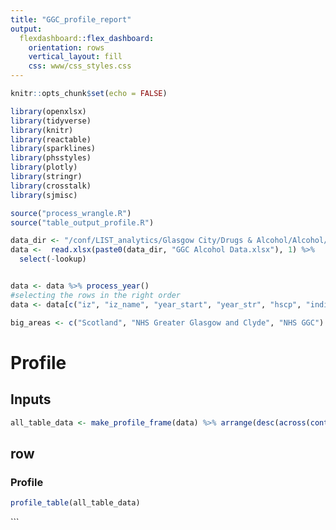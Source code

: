 ```yaml
---
title: "GGC_profile_report"
output: 
  flexdashboard::flex_dashboard:
    orientation: rows
    vertical_layout: fill
    css: www/css_styles.css
---
```




```r
knitr::opts_chunk$set(echo = FALSE)

library(openxlsx)
library(tidyverse)
library(knitr)
library(reactable)
library(sparklines)
library(phsstyles)
library(plotly)
library(stringr)
library(crosstalk)
library(sjmisc)
```

```r
source("process_wrangle.R")
source("table_output_profile.R")

data_dir <- "/conf/LIST_analytics/Glasgow City/Drugs & Alcohol/Alcohol/output/"
data <-  read.xlsx(paste0(data_dir, "GGC Alcohol Data.xlsx"), 1) %>% 
  select(-lookup)


data <- data %>% process_year()
#selecting the rows in the right order
data <- data[c("iz", "iz_name", "year_start", "year_str", "hscp", "indicator", "pop", "number", "rate")]

big_areas <- c("Scotland", "NHS Greater Glasgow and Clyde", "NHS GGC")
```


# Profile

Inputs {.sidebar}
-------------------------------------



```r
all_table_data <- make_profile_frame(data) %>% arrange(desc(across(contains("hospital admissions"))))

```


## row

### Profile

```r
profile_table(all_table_data)

```


```
